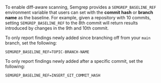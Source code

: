 To enable diff-aware scanning, Semgrep provides a `SEMGREP_BASELINE_REF` environment variable that users can set with the **commit hash** or **branch name** as the baseline. For example, given a repository with 10 commits, setting `SEMGREP_BASELINE_REF` to the 8th commit will return results introduced by changes in the 9th and 10th commit.

To only report findings newly added since branching off from your `main` branch, set the following:
<pre class="language-bash"><code>SEMGREP_BASELINE_REF=<span className="placeholder">TOPIC-BRANCH-NAME</span></code></pre>

To only report findings newly added
after a specific commit, set the following:
<pre class="language-bash"><code>SEMGREP_BASELINE_REF=<span className="placeholder">INSERT_GIT_COMMIT_HASH</span></code></pre>
